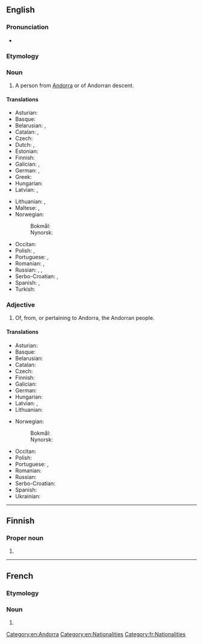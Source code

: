 {{also|andorran}}
==English==

===Pronunciation===
* {{IPA|/ænˈdɔːɹən/|lang=en}}

===Etymology===
{{suffix|en|Andorra|an}}

===Noun===
{{en-noun}}

# A person from [[Andorra]] or of Andorran descent.

====Translations====
{{trans-top|person from Andorra}}
* Asturian: {{t+|ast|andorranu|m}}
* Basque: {{t+|eu|andorratar}}
* Belarusian: {{t|be|андо́рец|m|sc=Cyrl}}, {{t|be|андо́рка|f|sc=Cyrl}}
* Catalan: {{t|ca|andorrà|m}}, {{t|ca|andorrana|f}}
* Czech: {{t+|cs|Andořan|m}}
* Dutch: {{t+|nl|Andorrees|m}}, {{t+|nl|Andorrese|f}}
* Estonian: {{t|et|andorralane}}
* Finnish: {{t+|fi|andorralainen}}
* Galician: {{t|gl|andorrano|m}}, {{t|gl|andorrana|f}}
* German: {{t+|de|Andorraner|m}}, {{t+|de|Andorranerin|f}}
* Greek: {{t+|el|Ανδορρανός}}
* Hungarian: {{t+|hu|andorrai}}
* Latvian: {{t|lv|andorietis|m}}, {{t|lv|andoriete|f}}
{{trans-mid}}
* Lithuanian: {{t+|lt|andorietis|m}}, {{t+|lt|andorietė|f}}
* Maltese: {{t|mt|Andorrjan|m}}, {{t|mt|Andorrjana|f}}
* Norwegian:
*: Bokmål: {{t+|nb|andorraner|m}}
*: Nynorsk: {{t+|nn|andorranar|m}}
* Occitan: {{t|oc|andorran|m}}
* Polish: {{t+|pl|Andorczyk|m}}, {{t+|pl|Andorka|f}}
* Portuguese: {{t+|pt|andorrano|m}}, {{t|pt|andorrense|m}}
* Romanian: {{t|ro|andorran|m}}, {{t|ro|andorrană|f}}
* Russian: {{t+|ru|андо́ррец|m}}, {{t|ru|[[жи́тель]] [[Андорра|Андо́рры]]|m}}, {{t|ru|[[жи́тельница]] [[Андорра|Андо́рры]]|f}}
* Serbo-Croatian: {{t+|sh|Andorac|m}}, {{t|sh|Andorka|f}}
* Spanish: {{t+|es|andorrano|m}}, {{t+|es|andorrana|f}}
* Turkish: {{t+|tr|Andorralı}}
{{trans-bottom}}

===Adjective===
{{en-adj|-}}

# Of, from, or pertaining to Andorra, the Andorran people.

====Translations====
{{trans-top|pertaining to Andorra}}
* Asturian: {{t+|ast|andorranu}}
* Basque: {{t+|eu|andorratar}}
* Belarusian: {{t|be|андо́рскі|m|sc=Cyrl}}
* Catalan: {{t|ca|andorrà}}
* Czech: {{t+|cs|andorrský}}
* Finnish: {{t+|fi|andorralainen}}
* Galician: {{t|gl|andorrano}}
* German: {{t+|de|andorranisch}}
* Hungarian: {{t+|hu|andorrai}}
* Latvian: {{t|lv|andoriešu}}, {{t|lv|Andoras}}
* Lithuanian: {{t+|lt|andorietiškas}}
{{trans-mid}}
* Norwegian:
*: Bokmål: {{t|nb|andorransk}}
*: Nynorsk: {{t+|nn|andorransk}}
* Occitan: {{t|oc|andorran}}
* Polish: {{t+|pl|andorski|m}}
* Portuguese: {{t+|pt|andorrano}}, {{t|pt|andorrense}}
* Romanian: {{t|ro|andorran}}
* Russian: {{t+|ru|андо́ррский}}
* Serbo-Croatian: {{t+|sh|andorski}}
* Spanish: {{t+|es|andorrano}}
* Ukrainian: {{t|uk|андо́ррський|m|sc=Cyrl}}
{{trans-bottom}}

[[Category:en:Andorra]]
[[Category:en:Nationalities]]

----

==Finnish==

===Proper noun===
{{head|fi|proper noun form}}

# {{fi-form of|case=genitive|pl=singular|Andorra}}

----

==French==

===Etymology===
{{suffix|lang=fr|Andorre|an}}

===Noun===
{{fr-noun|m|f=Andorrane}}

# {{l|en|Andorran}}

[[Category:fr:Nationalities]]